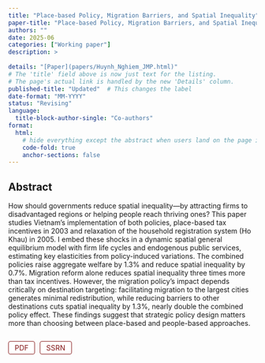 ```yaml
---
title: "Place‑based Policy, Migration Barriers, and Spatial Inequality"
paper-title: "Place-based Policy, Migration Barriers, and Spatial Inequality"
authors: ""
date: 2025-06            
categories: ["Working paper"]
description: >
  
details: "[Paper](papers/Huynh_Nghiem_JMP.html)"
# The 'title' field above is now just text for the listing.
# The page's actual link is handled by the new 'Details' column.
published-title: "Updated"  # This changes the label
date-format: "MM-YYYY"
status: "Revising" 
language: 
  title-block-author-single: "Co-authors"
format:
  html:
    # hide everything except the abstract when users land on the page itself
    code-fold: true
    anchor-sections: false
---
```


## Abstract

How should governments reduce spatial inequality—by attracting firms to disadvantaged regions or helping people reach thriving ones? This paper studies Vietnam's implementation of both policies, place-based tax incentives in 2003 and relaxation of the household registration system (Ho Khau) in 2005. I embed these shocks in a dynamic spatial general equilibrium model with firm life cycles and endogenous public services, estimating key elasticities from policy-induced variations. The combined policies raise aggregate welfare by 1.3% and reduce spatial inequality by 0.7%. Migration reform alone reduces spatial inequality three times more than tax incentives. However, the migration policy's impact depends critically on destination targeting: facilitating migration to the largest cities generates minimal redistribution, while reducing barriers to other destinations cuts spatial inequality by 1.3%, nearly double the combined policy effect. These findings suggest that strategic policy design matters more than choosing between place-based and people-based approaches.

::: {style="margin-bottom: 1rem; display: flex; gap: 10px;"}
<a href="Huynh_Nghiem_JMP.pdf" target="_blank" style="display: inline-block; padding: 4px 12px; border: 1px solid; border-radius: 4px; text-decoration: none; font-size: 0.9rem; color: #841617; background-color: white; transition: all 0.2s ease-in-out;">PDF</a>

<a href="https://papers.ssrn.com/sol3/papers.cfm?abstract_id=5281304" target="_blank" style="display: inline-block; padding: 4px 12px; border: 1px solid; border-radius: 4px; text-decoration: none; font-size: 0.9rem; color: #841617; background-color: white; transition: all 0.2s ease-in-out;">SSRN</a>
:::

